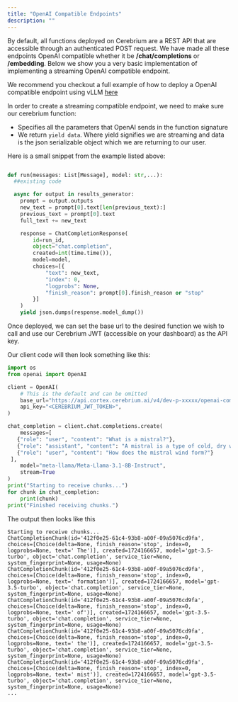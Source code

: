```yaml
---
title: "OpenAI Compatible Endpoints"
description: ""
---
```


By default, all functions deployed on Cerebrium are a REST API that are accessible through an authenticated POST request. We have made all these endpoints OpenAI compatible whether it
be <b>/chat/completions</b> or <b>/embedding</b>. Below we show you a very basic implementation of implementing a streaming OpenAI compatible endpoint.

We recommend you checkout a full example of how to deploy a OpenAI compatible endpoint using vLLM [here](https://github.com/CerebriumAI/examples/tree/master/29-openai-compatible-endpoint)

In order to create a streaming compatible endpoint, we need to make sure our cerebrium function:

- Specifies all the parameters that OpenAI sends in the function signature
- We return `yield data`. Where yield signifies we are streaming and data is the json serializable
  object which we are returning to our user.

Here is a small snippet from the example listed above:

```python

def run(messages: List[Message], model: str,...):
  ##existing code

  async for output in results_generator:
    prompt = output.outputs
    new_text = prompt[0].text[len(previous_text):]
    previous_text = prompt[0].text
    full_text += new_text

    response = ChatCompletionResponse(
        id=run_id,
        object="chat.completion",
        created=int(time.time()),
        model=model,
        choices=[{
            "text": new_text,
            "index": 0,
            "logprobs": None,
            "finish_reason": prompt[0].finish_reason or "stop"
        }]
    )
    yield json.dumps(response.model_dump())
```

Once deployed, we can set the base url to the desired function we wish to call and use our Cerebrium JWT (accessible on your dashboard) as the API key.

Our client code will then look something like this:

```python
import os
from openai import OpenAI

client = OpenAI(
    # This is the default and can be omitted
    base_url="https://api.cortex.cerebrium.ai/v4/dev-p-xxxxx/openai-compatible-endpoint/run", ##This is the name of the function you are calling
    api_key="<CEREBRIUM_JWT_TOKEN>",
)

chat_completion = client.chat.completions.create(
    messages=[
   {"role": "user", "content": "What is a mistral?"},
   {"role": "assistant", "content": "A mistral is a type of cold, dry wind that blows across the southern slopes of the Alps from the Valais region of Switzerland into the Ligurian Sea near Genoa. It is known for its strong and steady gusts, sometimes reaching up to 60 miles per hour."},
   {"role": "user", "content": "How does the mistral wind form?"}
 ],
    model="meta-llama/Meta-Llama-3.1-8B-Instruct",
    stream=True
)
print("Starting to receive chunks...")
for chunk in chat_completion:
    print(chunk)
print("Finished receiving chunks.")
```

The output then looks like this

```
Starting to receive chunks...
ChatCompletionChunk(id='412f0e25-61c4-93b8-a00f-09a5076cd9fa', choices=[Choice(delta=None, finish_reason='stop', index=0, logprobs=None, text=' The')], created=1724166657, model='gpt-3.5-turbo', object='chat.completion', service_tier=None, system_fingerprint=None, usage=None)
ChatCompletionChunk(id='412f0e25-61c4-93b8-a00f-09a5076cd9fa', choices=[Choice(delta=None, finish_reason='stop', index=0, logprobs=None, text=' formation')], created=1724166657, model='gpt-3.5-turbo', object='chat.completion', service_tier=None, system_fingerprint=None, usage=None)
ChatCompletionChunk(id='412f0e25-61c4-93b8-a00f-09a5076cd9fa', choices=[Choice(delta=None, finish_reason='stop', index=0, logprobs=None, text=' of')], created=1724166657, model='gpt-3.5-turbo', object='chat.completion', service_tier=None, system_fingerprint=None, usage=None)
ChatCompletionChunk(id='412f0e25-61c4-93b8-a00f-09a5076cd9fa', choices=[Choice(delta=None, finish_reason='stop', index=0, logprobs=None, text=' the')], created=1724166657, model='gpt-3.5-turbo', object='chat.completion', service_tier=None, system_fingerprint=None, usage=None)
ChatCompletionChunk(id='412f0e25-61c4-93b8-a00f-09a5076cd9fa', choices=[Choice(delta=None, finish_reason='stop', index=0, logprobs=None, text=' mist')], created=1724166657, model='gpt-3.5-turbo', object='chat.completion', service_tier=None, system_fingerprint=None, usage=None)
...
```
